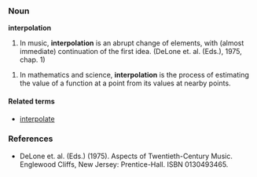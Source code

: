 ===Noun===
'''interpolation'''

#In music, '''interpolation''' is an abrupt change of elements, with (almost immediate) continuation of the first idea. (DeLone et. al. (Eds.), 1975, chap. 1)

#In mathematics and science, '''interpolation''' is the process of estimating the value of a function at a point from its values at nearby points.

====Related terms====
*[[interpolate]]

===References===
*DeLone et. al. (Eds.) (1975). Aspects of Twentieth-Century Music. Englewood Cliffs, New Jersey: Prentice-Hall. ISBN 0130493465.